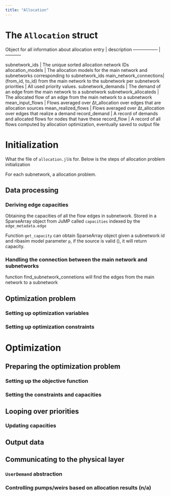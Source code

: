 ```yaml
---
title: "Allocation"
---
```


# The `Allocation` struct
Object for all information about allocation
entry                   |  description
-----------------       |  -----------

subnetwork_ids          | The unique sorted allocation network IDs
allocation_models       | The allocation models for the main network and subnetworks corresponding to subnetwork_ids
main_network_connections| (from_id, to_id) from the main network to the subnetwork per subnetwork
priorities              | All used priority values.
subnetwork_demands      | The demand of an edge from the main network to a subnetwork
subnetwork_allocateds   | The allocated flow of an edge from the main network to a subnetwork
mean_input_flows        | Flows averaged over Δt_allocation over edges that are allocation sources
mean_realized_flows     | Flows averaged over Δt_allocation over edges that realize a demand
record_demand           | A record of demands and allocated flows for nodes that have these
record_flow             | A record of all flows computed by allocation optimization, eventually saved to output file

# Initialization
What the file of `allocation.jl`is for. Below is the steps of allocation problem initialization

For each subnetwork, a allocation problem.

## Data processing
### Deriving edge capacities

Obtaining the capacities of all the flow edges in subnetwork. Stored in a SparseArray object from JuMP called `capacities` indexed by the `edge_metadata.edge`

Function `get_capacity` can obtain SparseArray object given a subnetwork id and ribasim model parameter `p`, if the source is valid (), it will return capacity.


### Handling the connection between the main network and subnetworks
function find_subnetwork_connetions will find the edges from the main network to a subnetwork

## Optimization problem
### Setting up optimization variables

### Setting up optimization constraints


# Optimization

## Preparing the optimization problem
### Setting up the objective function
### Setting the constraints and capacities

## Looping over priorities
### Updating capacities

## Output data

## Communicating to the physical layer

### `UserDemand` abstraction
### Controlling pumps/weirs based on allocation results (n/a)

